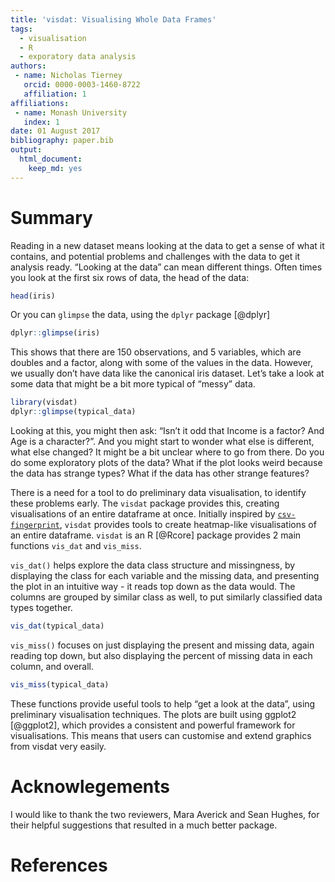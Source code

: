```yaml
---
title: 'visdat: Visualising Whole Data Frames'
tags:
  - visualisation
  - R
  - exporatory data analysis
authors:
 - name: Nicholas Tierney
   orcid: 0000-0003-1460-8722
   affiliation: 1
affiliations:
 - name: Monash University
   index: 1
date: 01 August 2017
bibliography: paper.bib
output: 
  html_document: 
    keep_md: yes
---
```


# Summary

Reading in a new dataset means looking at the data to get a sense of what it contains, and potential problems and challenges with the data to get it analysis ready. "Looking at the data" can mean different things. Often times you look at the first six rows of data, the head of the data:

```r

head(iris)

```

Or you can `glimpse` the data, using the `dplyr` package [@dplyr]

```r

dplyr::glimpse(iris)

```

This shows that there are 150 observations, and 5 variables, which are doubles and a factor, along with some of the values in the data. However, we usually don't have data like the canonical iris dataset. Let's take a look at some data that might be a bit more typical of "messy" data.

```r

library(visdat)
dplyr::glimpse(typical_data)

```

Looking at this, you might then ask: "Isn't it odd that Income is a factor? And Age is a character?". And you might start to wonder what else is different, what else changed? It might be a bit unclear where to go from there. Do you do some exploratory plots of the data? What if the plot looks weird because the data has strange types? What if the data has other strange features? 

There is a need for a tool to do preliminary data visualisation, to identify these problems early. The `visdat` package provides this, creating visualisations of an entire dataframe at once. Initially inspired by [`csv-fingerprint`](https://github.com/setosa/csv-fingerprint), `visdat` provides tools to create heatmap-like visualisations of an entire dataframe. `visdat` is an R [@Rcore] package provides 2 main functions `vis_dat` and `vis_miss`.

`vis_dat()` helps explore the data class structure and missingness, by displaying the class for each variable and the missing data, and presenting the plot in an intuitive way - it reads top down as the data would. The columns are grouped by similar class as well, to put similarly classified data types together.

```r

vis_dat(typical_data)

```

`vis_miss()` focuses on just displaying the present and missing data, again reading top down, but also displaying the percent of missing data in each column, and overall.

```r

vis_miss(typical_data)

```

These functions provide useful tools to help "get a look at the data", using preliminary visualisation techniques. The plots are built using ggplot2 [@ggplot2], which provides a consistent and powerful framework for visualisations. This means that users can customise and extend graphics from visdat very easily.

# Acknowlegements

I would like to thank the two reviewers, Mara Averick and Sean Hughes, for their helpful suggestions that resulted in a much better package.

# References
